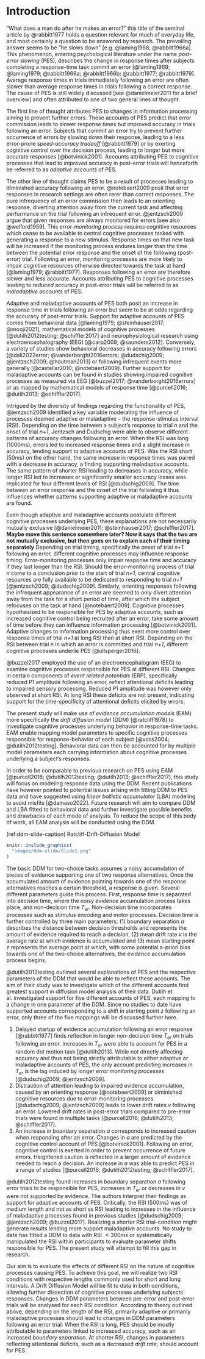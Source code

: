 # Introduction
"What does a man do after he makes an error?" this title of the seminal article by @rabbitt1977 holds a question relevant for much of everyday life, and most certainly a question to be answered by research. The prevailing answer seems to be "he slows down" [e.g. @laming1968; @rabbitt1966a]. This phenomenon, entering psychological literature under the name _post-error slowing_ (PES), describes the change in response times after subjects completing a response-time task commit an error [@laming1968; @laming1979; @rabbitt1966a; @rabbitt1966b; @rabbitt1977; @rabbitt1979]. Average response times in trials immediately following an error are often slower than average response times in trials following a correct response. The cause of PES is still widely discussed [see @danielmeier2011 for a brief overview] and often attributed to one of two general lines of thought.

The first line of thought attributes PES to changes in information processing aiming to prevent further errors. These accounts of PES predict that error commission leads to slower response times but improved accuracy in trials following an error. Subjects that commit an error try to prevent further occurrence of errors by slowing down their response, leading to a less error-prone _speed-accuracy tradeoff_ [@rabbitt1979] or by exerting cognitive control over the decision process, leading to longer but more accurate responses [@botvinick2001]. Accounts attributing PES to cognitive processes that lead to _improved_ accuracy in post-error trials will henceforth be referred to as _adaptive accounts_ of PES.

The other line of thought claims PES to be a result of processes leading to diminished accuracy following an error. @notebaert2009 posit that error responses in research settings are often rarer than correct responses. The pure infrequency of an error commission then leads to an orienting response, diverting attention away from the current task and affecting performance on the trial following an infrequent error. @jentzsch2009 argue that given responses are always monitored for errors [see also @welford1959]. This _error-monitoring process_ requires cognitive resources which cease to be available to central cognitive processes tasked with generating a response to a new stimulus. Response times on that new task will be increased if the monitoring process endures longer than the time between the potential error response and the onset of the following (post-error) trial.
<!-- Monitoring processes following erroneous responses require longer evidence accumulation to come to a conclusion, likely because both the executed incorrect and appropriate correct response are represented. This in turn generates conflicting information whose resolution requires longer duration error-monitoring processes [@laming1979; @rabbitt1977]. -->
Following an error, monitoring processes are more likely to impair cognitive resources otherwise directed towards the task at hand [@laming1979; @rabbitt1977]. Responses following an error are therefore slower and less accurate. Accounts attributing PES to cognitive processes leading to _reduced_ accuracy in post-error trials will be referred to as _maladaptive accounts_ of PES.

Adaptive and maladaptive accounts of PES both posit an increase in response time in trials following an error but seem to be at odds regarding the accuracy of post-error trials. Support for adaptive accounts of PES comes from behavioral data [@laming1979; @steinhauser2017; @mooji2021], mathematical models of cognitive processes [@dutilh2012testing; @schiffler2017] and neurophysiological research using electroencephalography (EEG) [@carp2009; @saunders2012]. Conversely, a variety of studies show behavioral decreases in accuracy following errors [@dali2022error; @vanderborght2016errors; @dudschig2009; @jentzsch2009; @houtman2013] or following infrequent events more generally [@castellar2010; @notebaert2009]. Further support for maladaptive accounts can be found in studies showing impaired cognitive processes as measured via EEG [@buzzel2017; @vanderborght2016errors] or as mapped by mathematical models of response time [@purcell2016; @dutilh2013; @schiffler2017].
<!-- - false correct feedback leading to faster rt, reflecting cognitive control accounts [@saunders] **leaving this in here, because I grouped him with eeg stuff, which isnt his strongers point. the argument outlined here is true reason** -->
<!-- - impaired sensory processing P1 [@buzzel2017] and N1 [@vanderborght2016errors] -->
<!-- - reduced accuracy following infrequent events  -->
<!-- - reduced accuracy in post-error trials [@dali2022error; @vanderborght2016errors; @dudschig2009; @jentzsch2009; @houtman2013] -->

Intrigued by the diversity of findings regarding the functionality of PES, @jentzsch2009 identified a key variable moderating the influence of processes deemed adaptive or maladaptive -- the response-stimulus interval (RSI). Depending on the time between a subject's response to trial _n_ and the onset of trial _n+1_, Jentzsch and Dudschig were able to observe different patterns of accuracy changes following an error. When the RSI was long (1000ms), errors led to increased response times and a slight increase in accuracy, lending support to adaptive accounts of PES. Was the RSI short (50ms) on the other hand, the same increase in response times was paired with a decrease in accuracy, a finding supporting maladaptive accounts. The same pattern of shorter RSI leading to decreases in accuracy, while longer RSI led to increases or significantly smaller accuracy losses was replicated for four different levels of RSI [@dudschig2009]. The time between an error response and the onset of the trial following it thus influences whether patterns supporting adaptive or maladaptive accounts are found.

Even though adaptive and maladaptive accounts postulate different cognitive processes underlying PES, these explanations are not necessarily mutually exclusive [@danielmeier2011; @steinhauser2017; @schiffler2017]. **Maybe move this sentence somewhere later? Now it says that the two are not mutually exclusive, but then goes on to explain each of their timing separately** Depending on trial timing, specifically the onset of trial _n+1_ following an error, different cognitive processes may influence response timing. Error-monitoring processes only impair response time and accuracy if they last longer than the RSI. Should the error-monitoring process of trial _n_ come to a conclusion prior to the start of trial _n+1_, central cognitive resources are fully available to be dedicated to responding to trial _n+1_ [@jentzsch2009; @dudschig2009]. Similarly, orienting responses following the infrequent appearance of an error are deemed to only divert attention away from the task for a short period of time, after which the subject refocuses on the task at hand [@notebaert2009]. Cognitive processes hypothesized to be responsible for PES by adaptive accounts, such as increased cognitive control being recruited after an error, take some amount of time before they can influence information processing [@botvinick2001]. Adaptive changes to information processing thus exert more control over response times of trial _n+1_ at long RSI than at short RSI. Depending on the RSI between trial _n_ in which an error is committed and trial _n+1_, different cognitive processes underlie PES [@ullsperger2016].

@buzzel2017 employed the use of an electroencephalogram (EEG) to examine cognitive processes responsible for PES at different RSI. Changes in certain components of _event related potentials_ (ERP), specifically reduced P1 amplitude following an error, reflect attentional deficits leading to impaired sensory processing. Reduced P1 amplitude was however only observed at short RSI. At long RSI these deficits are not present, indicating support for the time-specificity of attentional deficits elicited by errors.

<!-- Because my supervisor won't let me use EEG to investigate my hypothesis... -->
The present study will make use of _evidence accumulation models_ (EAM) more specifically the _drift diffusion model_ (DDM) [@ratcliff1978] to investigate cognitive processes underlying behavior in response-time tasks. EAM enable mapping model parameters to specific cognitive processes responsible for response-behavior of each subject [@voss2004; @dutilh2012testing].
<!-- Response times and accuracy can be entered into the model jointly, avoiding speed-accuracy tradeoff issues regarding the separate interpretation of response time and accuracy [@wagenmakers2007; @wickelgren1977]. -->
Behavioral data can then be accounted for by multiple model parameters each carrying information about cognitive processes underlying a subject's responses. 

In order to be comparable to previous research on PES using EAM [@purcell2016; @dutilh2012testing; @dutilh2013; @schiffler2017], this study will focus on modeling response data using the DDM. Recent publications have however pointed to potential issues arising with fitting DDM to PES data and have suggested using _linear ballistic accumulator_ (LBA) modeling to avoid misfits [@damaso2022]. Future research will aim to compare DDM and LBA fitted to behavioral data and further investigate possible benefits and drawbacks of each mode of analysis. To reduce the scope of this body of work, all EAM analysis will be conducted using the DDM.

(ref:ddm-slide-caption) Ratcliff-Drift-Diffusion Model

```r
knitr::include_graphics(
  "images/ddm-slide/Slide1.png"
)
```

<!-- ![Ratcliff-Drift-Diffusion Model](images/ddm-slide/Slide1.png) -->
<!-- old/basic way of including images -->

The basic DDM for two-choice tasks assumes a noisy accumulation of pieces of evidence supporting one of two response alternatives. Once the accumulated amount of evidence pointing towards one of the response alternatives reaches a certain threshold, a response is given. Several different parameters guide this process. First, response time is separated into decision time, where the noisy evidence accumulation process takes place, and non-decision time _T~er~_. Non-decision time incorporates processes such as stimulus encoding and motor processes. Decision time is further controlled by three main parameters: (1) boundary separation _a_ describes the distance between decision thresholds and represents the amount of evidence required to reach a decision, (2) mean drift rate _v_ is the average rate at which evidence is accumulated and (3) mean starting point _z_ represents the average point at which, with some potential a-priori bias towards one of the two-choice alternatives, the evidence accumulation process begins. 
<!-- Further parameters of across-trial variability are added to reflect changes in diffusion model parameters over time. Variability of the starting point _s~z~_ accounts for differences in a-priori bias towards one response alternative across trials [@laming1968; @ratcliff1998]. Variability of drift rate $\eta$ reflects changes in drift rate across trials and allows the model to account for systematic differences between trials, such as error responses being systematically faster than correct responses [@ratcliff1978; @ratcliff1998]. Finally, variability of non-decision time _s~t~_ reflects fluctuations in the duration of encoding or motor-execution processes across trials. **I won't use full ddm, no need to explain it. But move that to discussion!**  -->

@dutilh2012testing outlined several explanations of PES and the respective parameters of the DDM that would be able to reflect these accounts. The aim of their study was to investigate which of the different accounts find greatest support in diffusion model analysis of their data. Dutilh et al. investigated support for five different accounts of PES, each mapping to a change in one parameter of the DDM. Since no studies to date have supported accounts corresponding to a shift in starting point _z_ following an error, only three of the five mappings will be discussed further here.

(1) Delayed startup of evidence accumulation following an error response [@rabbitt1977] finds reflection in longer non-decision time _T~er~_ on trials following an error. Increases in _T~er~_ were able to account for PES in a random dot motion task [@dutilh2013]. While not directly affecting accuracy and thus not being strictly attributable to either adaptive or maladaptive accounts of PES, the only account predicting increases in _T~er~_ is the lag induced by longer _error monitoring processes_ [@dudschig2009; @jentzsch2009].
(2) Distraction of attention leading to impaired evidence accumulation, caused by an orienting response [@notebaert2009] or diminished cognitive resources due to error-monitoring processes [@dudschig2009; @jentzsch2009] leads to lower drift rates _v_ following an error. Lowered drift rates in post-error trials compared to pre-error trials were found in multiple tasks [@purcell2016; @dutilh2013; @schiffler2017].
(3) An increase in boundary separation _a_ corresponds to increased caution when responding after an error. Changes in _a_ are predicted by the cognitive control account of PES [@botvinick2001]. Following an error, cognitive control is exerted in order to prevent occurrence of future errors. Heightened caution is reflected in a larger amount of evidence needed to reach a decision. An increase in _a_ was able to predict PES in a range of studies [@purcell2016; @dutilh2012testing; @schiffler2017]. 

@dutilh2012testing found increases in boundary separation _a_ following error trials to be responsible for PES, increases in _T~er~_ or decreases in _v_ were not supported by evidence. The authors interpret their findings as support for adaptive accounts of PES. Critically, the RSI (500ms) was of medium length and not as short as RSI leading to increases in the influence of maladaptive processes found in previous studies [@dudschig2009; @jentzsch2009; @buzzel2017]. Realizing a shorter RSI trial-condition might generate results lending more support maladaptive accounts. No study to date has fitted a DDM to data with RSI\ $< 300ms$ or systematically manipulated the RSI within participants to evaluate parameter shifts responsible for PES. The present study will attempt to fill this gap in research. 

Our aim is to evaluate the effects of different RSI on the nature of cognitive processes causing PES. To achieve this goal, we will realize two RSI conditions with respective lengths commonly used for short and long intervals. A Drift Diffusion Model will be fit to data in both conditions, allowing further dissection of cognitive processes underlying subjects' responses. Changes in DDM parameters between pre-error and post-error trials will be analysed for each RSI condition. According to theory outlined above, depending on the length of the RSI, primarily adaptive or primarily maladaptive processes should lead to changes in DDM parameters following an error trial. When the RSI is long, PES should be mostly attributable to parameters linked to increased accuracy, such as an increased _boundary separation_.  At shorter RSI, changes in parameters reflecting attentional deficits, such as a decreased _drift rate_, should account for PES.
<!-- While changes in _T~er~_ are not strictly adaptive or maladaptive in the sense that they influence post-error accuracy, increased non-decision time following error trials should primarily be found at short RSI. **maybe just discuss this later** -->

<!-- OLD OUTLINE - WORKED THROUGH ALL POINTS -->
<!-- - outline that changes in accuracy seem to be the determining factor -->
<!-- - shine light on findings of changes in accuracy following an error -->
<!-- - rsi can account for diverging findings  -->
<!-- - introduce rsi, show the studies -->
<!-- - introduce idea, that multiple cause of pes can be active at same time -->
<!-- - introduce specific idea of processes attributing to rsi are active/influential at different timepoints following error commission -->
<!-- - depending on onset of trial, rt and acc should be influenced in following ways -->
<!-- - introduce ddm as model able to explain cognitive processes/parameters -->

<!-- ## Outline Intro: -->
<!-- - introduce PES CHECK -->
<!-- - introduce adaptive/maladaptive accounts of PES CHECK -->
<!-- - get reader used to thinking about changes in rt and acc after error -->
<!-- - introduce RSI as important variable -->
<!-- - overview past research manipulating rsi -->
<!-- - introduce my plan (rsi mani checked with DDM) -->
<!-- - why is my plan new? -> DDM and manipulation of RSI never combined -->
<!-- - introduce DDM -->
<!-- - introduce past research of ddm -->
